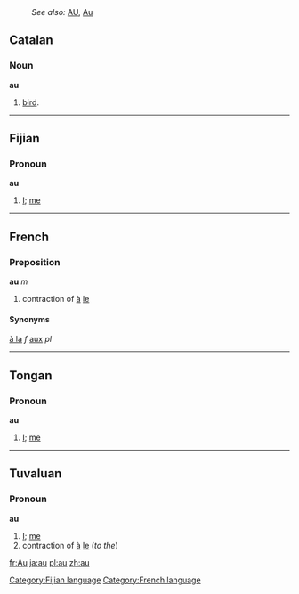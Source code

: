 :''See also:'' [[AU]], [[Au]]
== Catalan ==
=== Noun ===
'''au'''
# [[bird]].
----

== Fijian ==
=== Pronoun ===
'''au'''
#[[I]]; [[me]]
----

==French==
===Preposition===
'''au''' ''m''

# contraction of [[à]] [[le]]

====Synonyms====
[[à la]] ''f''
[[aux]] ''pl''
----

==Tongan==
===Pronoun===
'''au'''
#[[I]]; [[me]]
----

==Tuvaluan==
===Pronoun===
'''au'''
#[[I]]; [[me]]
# contraction of [[à]] [[le]] (''to the'')

[[Category:Fijian language]]
[[Category:French language]]

[[fr:Au]]
[[ja:au]] 
[[pl:au]]
[[zh:au]]